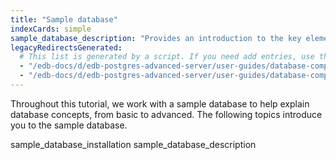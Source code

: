 ```yaml
---
title: "Sample database"
indexCards: simple
sample_database_description: "Provides an introduction to the key elements of the sample database"
legacyRedirectsGenerated:
  # This list is generated by a script. If you need add entries, use the `legacyRedirects` key.
  - "/edb-docs/d/edb-postgres-advanced-server/user-guides/database-compatibility-for-oracle-developers-guide/9.6/Database_Compatibility_for_Oracle_Developers_Guide_v9.6.1.010.html"
  - "/edb-docs/d/edb-postgres-advanced-server/user-guides/database-compatibility-for-oracle-developers-guide/9.5/Database_Compatibility_for_Oracle_Developers_Guide.1.010.html"
---
```


<div id="sample_database" class="registered_link"></div>

Throughout this tutorial, we work with a sample database to help explain database concepts, from basic to advanced. The following topics introduce you to the sample database. 

<div class="toctree" maxdepth="3">

sample_database_installation sample_database_description

</div>
